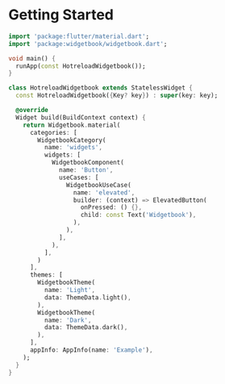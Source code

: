 # Getting Started 

```dart
import 'package:flutter/material.dart';
import 'package:widgetbook/widgetbook.dart';

void main() {
  runApp(const HotreloadWidgetbook());
}

class HotreloadWidgetbook extends StatelessWidget {
  const HotreloadWidgetbook({Key? key}) : super(key: key);

  @override
  Widget build(BuildContext context) {
    return Widgetbook.material(
      categories: [
        WidgetbookCategory(
          name: 'widgets',
          widgets: [
            WidgetbookComponent(
              name: 'Button',
              useCases: [
                WidgetbookUseCase(
                  name: 'elevated',
                  builder: (context) => ElevatedButton(
                    onPressed: () {},
                    child: const Text('Widgetbook'),
                  ),
                ),
              ],
            ),
          ],
        )
      ],
      themes: [
        WidgetbookTheme(
          name: 'Light',
          data: ThemeData.light(),
        ),
        WidgetbookTheme(
          name: 'Dark', 
          data: ThemeData.dark(),
        ),
      ],
      appInfo: AppInfo(name: 'Example'),
    );
  }
}
```